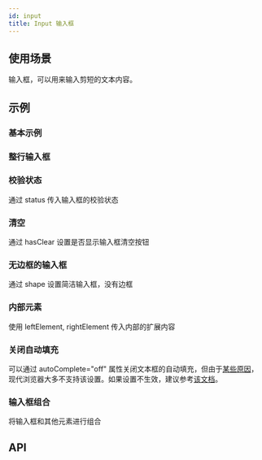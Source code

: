 ```yaml
---
id: input
title: Input 输入框
---
```



## 使用场景

输入框，可以用来输入剪短的文本内容。

## 示例

### 基本示例

<Story fn={stories.Basic} />

### 整行输入框

<Story fn={stories.Fill} />

### 校验状态

通过 status 传入输入框的校验状态

<Story fn={stories.Status} />

### 清空

通过 hasClear 设置是否显示输入框清空按钮

<Story fn={stories.HasClear} />

### 无边框的输入框

通过 shape 设置简洁输入框，没有边框

<Story fn={stories.NoBorder} />

### 内部元素

使用 leftElement, rightElement 传入内部的扩展内容

<Story fn={stories.Elements} />

### 关闭自动填充

可以通过 autoComplete="off" 属性关闭文本框的自动填充，但由于[某些原因](https://developer.mozilla.org/zh-CN/docs/Web/Security/Securing_your_site/Turning_off_form_autocompletion#%E8%87%AA%E5%8A%A8%E5%A1%AB%E5%85%85%E5%B1%9E%E6%80%A7%E5%92%8C%E7%99%BB%E5%BD%95)，现代浏览器大多不支持该设置。如果设置不生效，建议参考[该文档](https://developer.mozilla.org/zh-CN/docs/Web/Security/Securing_your_site/Turning_off_form_autocompletion)。

<Story fn={stories.AutoCompleteOff} />

### 输入框组合

将输入框和其他元素进行组合

<Story fn={stories.Addons} />

## API

<PropsTable component={Input} />
